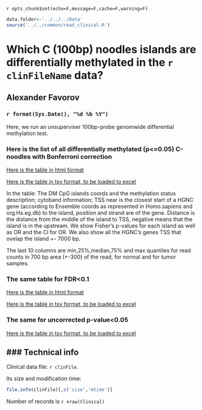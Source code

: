 `r opts_chunk$set(echo=F,message=F,cache=F,warning=F)`
<!-- cache is off, we save all the neccessary things in Rda -->

```r
data.folder<-'../../../Data'
source('../../common/read_clinical.R')
```

Which C (100bp) noodles islands are differentially methylated in the `r clinFileName` data?
========================================================

Alexander Favorov  
-----------------------------------------------

### `r format(Sys.Date(), "%d %b %Y")` 

Here, we run an unsuperviser 100bp-probe genomwide differential methylation test.

### Here is the list of all differentially methylated (p<=0.05) C-noodles with Bonferroni correction


<a href=./noodles.C.annotation.bonf.html>Here is the table in html format</a>

<a download href=./noodles.C.annotation.bonf.tsv>Here is the table in tsv format, to be loaded to excel</a>

In the table: 
The DM CpG islands coords and the methylation status description; cytoband information; TSS near is the closest start of a HGNC gene (according to Ensemble coords as represented in Homo.sapiens and org.Hs.eg.db) to the island, position and strand are of the gene. Distance is the distance from the middle of the island to TSS, negative means that the island is in the upstream.
We show Fisher's p-values for each island as well as OR and the CI for OR.
We also show all the HGNC's genes TSS that ovelap the island +- 7000 bp.

The last 10 columns are min,25%,median,75% and max quantiles for read counts in 700 bp area (+-300) of the read, for normal and for tumor samples.

### The same table for FDR<0.1

<a href=./noodles.C.annotation.fdr.html>Here is the table in html format</a>

<a download href=./noodles.C.annotation.fdr.tsv>Here is the table in tsv format, to be loaded to excel</a>

### The same for uncorrected p-value<0.05

<a download href=./noodles.C.annotation.uncorr.tsv>Here is the table in tsv format, to be loaded to excel</a>

### Technical info
-------------------------------
Clinical data file: `r clinFile`.

Its size and modification time: 
```r
file.info(clinFile)[,c('size','mtime')] 
```
Number of records is `r nrow(Clinical)`


